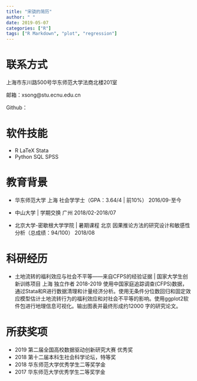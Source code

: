 ```yaml
---
title: "宋骁的简历"
author: " "
date: 2019-05-07
categories: ["R"]
tags: ["R Markdown", "plot", "regression"]
---
```

# 联系方式

上海市东川路500号华东师范大学法商北楼201室

邮箱：xsong@stu.ecnu.edu.cn

Github：

# 软件技能
+ R LaTeX Stata
+ Python SQL SPSS

# 教育背景

+ 华东师范大学 上海 社会学学士（GPA：3.64/4 | 前10%） 2016/09-至今
 
+ 中山大学 | 学期交换 广州 2018/02-2018/07

+ 北京大学-密歇根大学学院 | 暑期课程 北京
因果推论方法的研究设计和敏感性分析（总成绩：94/100） 2018/08


# 科研经历

+ 土地流转的福利效应与社会不平等——来自CFPS的经验证据 | 国家大学生创新训练项目 上海 独立作者 2018-2019
使用中国家庭追踪调查(CFPS)数据，通过Stata和R进行数据清理和计量经济分析。使用无条件分位数回归和固定效应模型估计土地流转行为的福利效应和对社会不平等的影响。使用ggplot2软件包进行地理信息可视化。输出图表并最终形成约12000 字的研究论文。


# 所获奖项 

+ 2019 第二届全国高校数据驱动创新研究大赛 优秀奖
+ 2018 第十二届本科生社会科学论坛，特等奖
+ 2018 华东师范大学优秀学生二等奖学金
+ 2017 华东师范大学优秀学生二等奖学金


